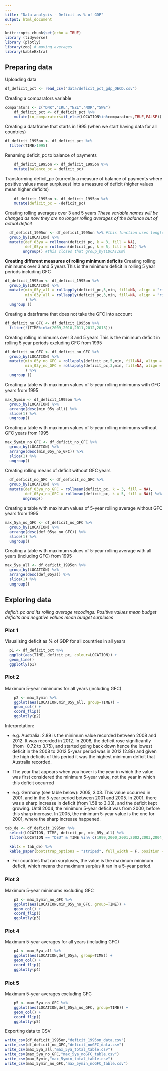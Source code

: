 ```yaml
---
---
title: "Data analysis - Deficit as % of GDP"
output: html_document
---
```


```r
knitr::opts_chunk$set(echo = TRUE)
library (tidyverse)
library (plotly)
library(zoo) # moving averages 
library(kableExtra)
```

## Preparing data

Uploading data 
```r
df_deficit_pct <- read_csv("data/deficit_pct_gdp_OECD.csv")
```

Creating a comparators variable
```r
comparators <- c("DNK","IRL","NZL","NOR","SWE")
    df_deficit_pct <- df_deficit_pct %>%
    mutate(in_comparators=if_else(LOCATION%in%comparators,TRUE,FALSE)) 
```

Creating a dataframe that starts in 1995 (when we start having data for all countries)
```r
df_deficit_1995on <- df_deficit_pct %>%
  filter(TIME>1995)
```


Renaming deficit_pc to balance of payments
```r
    df_deficit_1995on <- df_deficit_1995on %>%
    mutate(balance_pc = deficit_pc) 
```

Transforming deficit_pc (currently a measure of balance of payments where positive values mean surpluses) into a measure of deficit (higher values mean higher deficits)
```r
    df_deficit_1995on <- df_deficit_1995on %>%
    mutate(deficit_pc = -deficit_pc) 
```

Creating rolling averages over 3 and 5 years
*These variable names will be changed as now they are no longer rolling averages of the balance but of actual deficit*
```r
  df_deficit_1995on <- df_deficit_1995on %>% #this function uses longform
  group_by(LOCATION) %>% 
  mutate(def_03ya = rollmean(deficit_pc, k = 3, fill = NA),
         def_05ya = rollmean(deficit_pc, k = 5, fill = NA)) %>% 
        ungroup() #this closes that group_by(LOCATION)
```

**Creating different measures of rolling minimum deficits**
Creating rolling minimums over 3 and 5 years
This is the minimum deficit in rolling 5 year periods including GFC
```r
df_deficit_1995on <- df_deficit_1995on %>%
  group_by(LOCATION) %>% 
  mutate(min_05y_all = rollapply(deficit_pc,5,min, fill=NA, align = "right"),
         min_03y_all = rollapply(deficit_pc,3,min, fill=NA, align = "right")
         ) %>% 
  ungroup ()
```

Creating a dataframe that does not take the GFC into account
```r
df_deficit_no_GFC <- df_deficit_1995on %>%
  filter(!(TIME%in%c(2009,2010,2011,2012,2013)))
```

Creating rolling minimums over 3 and 5 years
This is the minimum deficit in rolling 5 year periods excluding GFC from 1995
```r
df_deficit_no_GFC <- df_deficit_no_GFC %>%
  group_by(LOCATION) %>% 
  mutate(min_05y_no_GFC = rollapply(deficit_pc,5,min, fill=NA, align = "right"),
         min_03y_no_GFC = rollapply(deficit_pc,3,min, fill=NA, align = "right")
         ) %>% 
  ungroup ()
```

Creating a table with maximum values of 5-year rolling minimums with GFC years from 1995
```r
max_5ymin <- df_deficit_1995on %>% 
  group_by(LOCATION) %>% 
  arrange(desc(min_05y_all)) %>% 
  slice(1) %>% 
  ungroup()
```

Creating a table with maximum values of 5-year rolling minimums without GFC years from 1995
```r
max_5ymin_no_GFC <- df_deficit_no_GFC %>% 
  group_by(LOCATION) %>% 
  arrange(desc(min_05y_no_GFC)) %>% 
  slice(1) %>% 
  ungroup()
```

Creating rolling means of deficit without GFC years

```r
  df_deficit_no_GFC <- df_deficit_no_GFC %>% 
  group_by(LOCATION) %>% 
  mutate(def_03ya_no_GFC = rollmean(deficit_pc, k = 3, fill = NA),
         def_05ya_no_GFC = rollmean(deficit_pc, k = 5, fill = NA)) %>% 
        ungroup() 
```


Creating a table with maximum values of 5-year rolling average without GFC years from 1995
```r
max_5ya_no_GFC <- df_deficit_no_GFC %>% 
  group_by(LOCATION) %>% 
  arrange(desc(def_05ya_no_GFC)) %>% 
  slice(1) %>% 
  ungroup()
```

Creating a table with maximum values of 5-year rolling average with all years (including GFC) from 1995
```r
max_5ya_all <- df_deficit_1995on %>% 
  group_by(LOCATION) %>% 
  arrange(desc(def_05ya)) %>% 
  slice(1) %>% 
  ungroup()
```


## Exploring data

*deficit_pc and its rolling average recodings: Positive values mean budget deficits and negative values mean budget surpluses*

### Plot 1
Visualising deficit as % of GDP for all countries in all years
```r
  p1 <- df_deficit_pct %>%
  ggplot(aes(TIME, deficit_pc, colour=LOCATION)) + 
  geom_line()
  ggplotly(p1)
```

### Plot 2
Maximum 5-year minimums for all years (including GFC)
```r
    p2 <- max_5ymin %>%
    ggplot(aes(LOCATION,min_05y_all, group=TIME)) + 
    geom_col() +
    coord_flip()
    ggplotly(p2)
```
Interpretation: 

* e.g. Australia: 2.89 is the minimum value recorded between 2008 and 2012. It was recorded in 2012. In 2008, the deficit rose significantly (from -0.72 to 3.75), and started going back down hence the lowest deficit in the 2008 to 2012 5-year period was in 2012 (2.89) and given the high deficits of this period it was the highest minimum deficit that Australia recorded.

* The year that appears when you hover is the year in which the value was first considered the minimum 5-year value, not the year in which this deficit occurred 

* e.g. Germany (see table below): 2005, 3.03. This value occurred in 2001, and in the 5-year period between 2001 and 2005. In 2001, there was a sharp increase in deficit (from 1.58 to 3.03), and the deficit kept growing. Until 2004, the minimum 5-year deficit was from 2000, before this sharp increase. In 2005, the minimum 5-year value is the one for 2001, where the sharp increase happened. 


```r
tab_de <- df_deficit_1995on %>%  
  select(LOCATION, TIME, deficit_pc, min_05y_all) %>%
  filter(LOCATION == "DEU" & TIME %in% c(1999,2000,2001,2002,2003,2004,2005,2006))

  kbl(x = tab_de) %>%
  kable_paper(bootstrap_options = "striped", full_width = F, position = "left")
```

* For countries that ran surpluses, the value is the maximum minimum deficit, which means the maximum surplus it ran in a 5-year period. 

### Plot 3

Maximum 5-year minimums excluding GFC
```r
    p3 <- max_5ymin_no_GFC %>%
    ggplot(aes(LOCATION,min_05y_no_GFC, group=TIME)) + 
    geom_col() +
    coord_flip()
    ggplotly(p3)
```


### Plot 4

Maximum 5-year averages for all years (including GFC)
```r
    p4 <- max_5ya_all %>%
    ggplot(aes(LOCATION,def_05ya, group=TIME)) + 
    geom_col() +
    coord_flip()
    ggplotly(p4)
```


### Plot 5

Maximum 5-year averages excluding GFC
```r
    p5 <- max_5ya_no_GFC %>%
    ggplot(aes(LOCATION,def_05ya_no_GFC, group=TIME)) + 
    geom_col() +
    coord_flip()
    ggplotly(p5)
```

Exporting data to CSV

```r
write_csv(df_deficit_1995on,"deficit_1995on_data.csv")
write_csv(df_deficit_no_GFC,"deficit_noGFC_data.csv")
write_csv(max_5ya_all,"max_5ya_total_table.csv")
write_csv(max_5ya_no_GFC,"max_5ya_noGFC_table.csv")
write_csv(max_5ymin,"max_5ymin_total_table.csv")
write_csv(max_5ymin_no_GFC,"max_5ymin_noGFC_table.csv")
```
